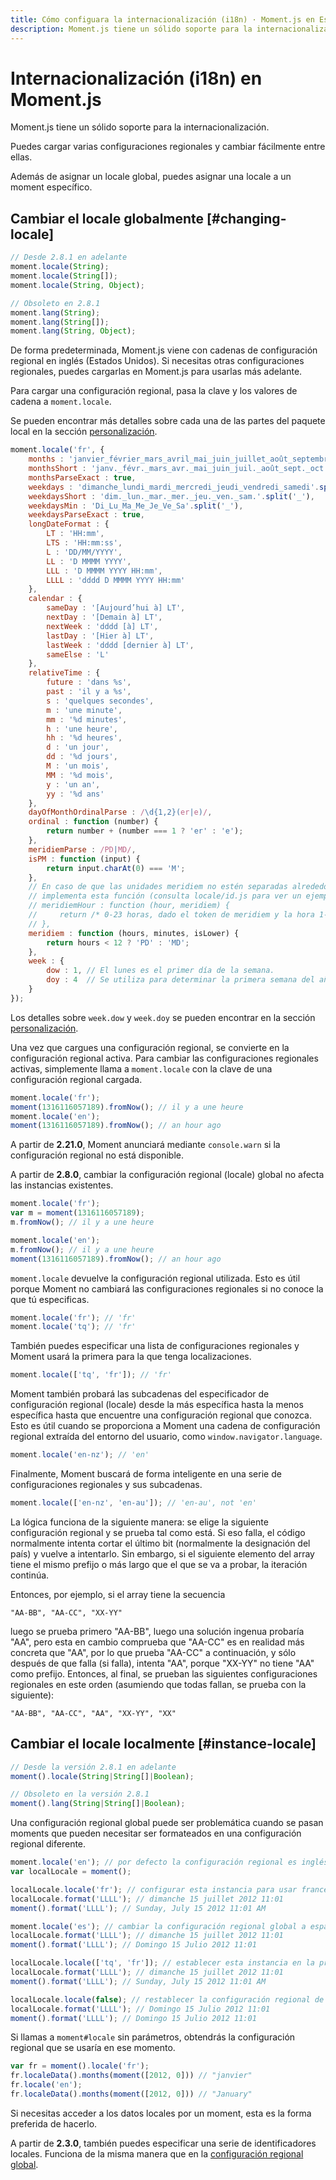 ```yaml
---
title: Cómo configuara la internacionalización (i18n) · Moment.js en Español
description: Moment.js tiene un sólido soporte para la internacionalización. Puedes cargar varias configuraciones regionales y cambiar fácilmente entre ellas.
---
```


# Internacionalización (i18n) en Moment.js

Moment.js tiene un sólido soporte para la internacionalización.

Puedes cargar varias configuraciones regionales y cambiar fácilmente entre ellas.

Además de asignar un locale global, puedes asignar una locale a un moment específico.

## Cambiar el locale globalmente [#changing-locale]

```javascript filename="Firma del método"
// Desde 2.8.1 en adelante
moment.locale(String);
moment.locale(String[]);
moment.locale(String, Object);

// Obsoleto en 2.8.1
moment.lang(String);
moment.lang(String[]);
moment.lang(String, Object);
```

De forma predeterminada, Moment.js viene con cadenas de configuración regional en inglés (Estados Unidos). Si necesitas otras configuraciones regionales, puedes cargarlas en Moment.js para usarlas más adelante.

Para cargar una configuración regional, pasa la clave y los valores de cadena a `moment.locale`.

Se pueden encontrar más detalles sobre cada una de las partes del paquete local en la sección [personalización](/momentjs/customization).

```javascript
moment.locale('fr', {
    months : 'janvier_février_mars_avril_mai_juin_juillet_août_septembre_octobre_novembre_décembre'.split('_'),
    monthsShort : 'janv._févr._mars_avr._mai_juin_juil._août_sept._oct._nov._déc.'.split('_'),
    monthsParseExact : true,
    weekdays : 'dimanche_lundi_mardi_mercredi_jeudi_vendredi_samedi'.split('_'),
    weekdaysShort : 'dim._lun._mar._mer._jeu._ven._sam.'.split('_'),
    weekdaysMin : 'Di_Lu_Ma_Me_Je_Ve_Sa'.split('_'),
    weekdaysParseExact : true,
    longDateFormat : {
        LT : 'HH:mm',
        LTS : 'HH:mm:ss',
        L : 'DD/MM/YYYY',
        LL : 'D MMMM YYYY',
        LLL : 'D MMMM YYYY HH:mm',
        LLLL : 'dddd D MMMM YYYY HH:mm'
    },
    calendar : {
        sameDay : '[Aujourd’hui à] LT',
        nextDay : '[Demain à] LT',
        nextWeek : 'dddd [à] LT',
        lastDay : '[Hier à] LT',
        lastWeek : 'dddd [dernier à] LT',
        sameElse : 'L'
    },
    relativeTime : {
        future : 'dans %s',
        past : 'il y a %s',
        s : 'quelques secondes',
        m : 'une minute',
        mm : '%d minutes',
        h : 'une heure',
        hh : '%d heures',
        d : 'un jour',
        dd : '%d jours',
        M : 'un mois',
        MM : '%d mois',
        y : 'un an',
        yy : '%d ans'
    },
    dayOfMonthOrdinalParse : /\d{1,2}(er|e)/,
    ordinal : function (number) {
        return number + (number === 1 ? 'er' : 'e');
    },
    meridiemParse : /PD|MD/,
    isPM : function (input) {
        return input.charAt(0) === 'M';
    },
    // En caso de que las unidades meridiem no estén separadas alrededor de 12, 
    // implementa esta función (consulta locale/id.js para ver un ejemplo).
    // meridiemHour : function (hour, meridiem) {
    //     return /* 0-23 horas, dado el token de meridiem y la hora 1-12 */ ;
    // },
    meridiem : function (hours, minutes, isLower) {
        return hours < 12 ? 'PD' : 'MD';
    },
    week : {
        dow : 1, // El lunes es el primer día de la semana.
        doy : 4  // Se utiliza para determinar la primera semana del año.
    }
});
```

Los detalles sobre `week.dow` y `week.doy` se pueden encontrar en la sección [personalización](/momentjs/customization#dow-doy).

Una vez que cargues una configuración regional, se convierte en la configuración regional activa. Para cambiar las configuraciones regionales activas, simplemente llama a `moment.locale` con la clave de una configuración regional cargada.

```javascript
moment.locale('fr');
moment(1316116057189).fromNow(); // il y a une heure
moment.locale('en');
moment(1316116057189).fromNow(); // an hour ago
```

A partir de **2.21.0**, Moment anunciará mediante `console.warn` si la configuración regional no está disponible.

A partir de **2.8.0**, cambiar la configuración regional (locale) global no afecta las instancias existentes.

```javascript
moment.locale('fr');
var m = moment(1316116057189);
m.fromNow(); // il y a une heure

moment.locale('en');
m.fromNow(); // il y a une heure
moment(1316116057189).fromNow(); // an hour ago
```

`moment.locale` devuelve la configuración regional utilizada. Esto es útil porque Moment no cambiará las configuraciones regionales si no conoce la que tú especificas.

```javascript
moment.locale('fr'); // 'fr'
moment.locale('tq'); // 'fr'
```

También puedes especificar una lista de configuraciones regionales y Moment usará la primera para la que tenga localizaciones.

```javascript
moment.locale(['tq', 'fr']); // 'fr'
```

Moment también probará las subcadenas del especificador de configuración regional (locale) desde la más específica hasta la menos específica hasta que encuentre una configuración regional que conozca. Esto es útil cuando se proporciona a Moment una cadena de configuración regional extraída del entorno del usuario, como `window.navigator.language`.

```javascript
moment.locale('en-nz'); // 'en'
```

Finalmente, Moment buscará de forma inteligente en una serie de configuraciones regionales y sus subcadenas.

```javascript
moment.locale(['en-nz', 'en-au']); // 'en-au', not 'en'
```

La lógica funciona de la siguiente manera: se elige la siguiente configuración regional y se prueba tal como está.
Si eso falla, el código normalmente intenta cortar el último bit (normalmente la designación del país) y vuelve a intentarlo. Sin embargo, si el siguiente elemento del array tiene el mismo prefijo o más largo que el que se va a probar, la iteración continúa.

Entonces, por ejemplo, si el array tiene la secuencia

```
"AA-BB", "AA-CC", "XX-YY"
```

luego se prueba primero "AA-BB", luego una solución ingenua probaría "AA", pero esta en cambio comprueba que "AA-CC" es en realidad más concreta que "AA", por lo que prueba "AA-CC" a continuación, y sólo después de que falla (si falla), intenta "AA", porque "XX-YY" no tiene "AA" como prefijo. Entonces, al final, se prueban las siguientes configuraciones regionales en este orden (asumiendo que todas fallan, se prueba con la siguiente):

```
"AA-BB", "AA-CC", "AA", "XX-YY", "XX"
```

## Cambiar el locale localmente [#instance-locale]

```javascript filename="Firma del método"
// Desde la versión 2.8.1 en adelante
moment().locale(String|String[]|Boolean);

// Obsoleto en la versión 2.8.1
moment().lang(String|String[]|Boolean);
```

Una configuración regional global puede ser problemática cuando se pasan moments que pueden necesitar ser formateados en una configuración regional diferente.

```javascript
moment.locale('en'); // por defecto la configuración regional es inglés
var localLocale = moment();

localLocale.locale('fr'); // configurar esta instancia para usar francés
localLocale.format('LLLL'); // dimanche 15 juillet 2012 11:01
moment().format('LLLL'); // Sunday, July 15 2012 11:01 AM

moment.locale('es'); // cambiar la configuración regional global a español
localLocale.format('LLLL'); // dimanche 15 juillet 2012 11:01
moment().format('LLLL'); // Domingo 15 Julio 2012 11:01

localLocale.locale(['tq', 'fr']); // establecer esta instancia en la primera localización encontrada
localLocale.format('LLLL'); // dimanche 15 juillet 2012 11:01
moment().format('LLLL'); // Sunday, July 15 2012 11:01 AM

localLocale.locale(false); // restablecer la configuración regional de la instancia
localLocale.format('LLLL'); // Domingo 15 Julio 2012 11:01
moment().format('LLLL'); // Domingo 15 Julio 2012 11:01
```

Si llamas a `moment#locale` sin parámetros, obtendrás la configuración regional que se usaría en ese momento.

```javascript
var fr = moment().locale('fr');
fr.localeData().months(moment([2012, 0])) // "janvier"
fr.locale('en');
fr.localeData().months(moment([2012, 0])) // "January"
```

Si necesitas acceder a los datos locales por un moment, esta es la forma preferida de hacerlo.

A partir de **2.3.0**, también puedes especificar una serie de identificadores locales. Funciona de la misma manera que en la [configuración regional global](/momentjs/i18n#changing-locale).

